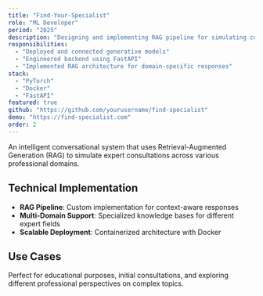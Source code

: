 ```yaml
---
title: "Find-Your-Specialist"
role: "ML Developer"
period: "2025"
description: "Designing and implementing RAG pipeline for simulating conversations with specialists from different spheres"
responsibilities:
  - "Deployed and connected generative models"
  - "Engineered backend using FastAPI"
  - "Implemented RAG architecture for domain-specific responses"
stack:
  - "PyTorch"
  - "Docker"
  - "FastAPI"
featured: true
github: "https://github.com/yourusername/find-specialist"
demo: "https://find-specialist.com"
order: 2
---
```


An intelligent conversational system that uses Retrieval-Augmented Generation (RAG) to simulate expert consultations across various professional domains.

## Technical Implementation

- **RAG Pipeline**: Custom implementation for context-aware responses
- **Multi-Domain Support**: Specialized knowledge bases for different expert fields
- **Scalable Deployment**: Containerized architecture with Docker

## Use Cases

Perfect for educational purposes, initial consultations, and exploring different professional perspectives on complex topics.
